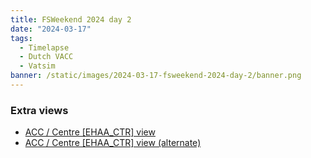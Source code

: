 ```yaml
---
title: FSWeekend 2024 day 2
date: "2024-03-17"
tags:
  - Timelapse
  - Dutch VACC
  - Vatsim
banner: /static/images/2024-03-17-fsweekend-2024-day-2/banner.png
---
```


<Youtube id="4g5aHioaCbs" />

### Extra views

- [ACC / Centre [EHAA_CTR] view](https://youtu.be/KN3vn31DD1c)
- [ACC / Centre [EHAA_CTR] view (alternate)](https://youtu.be/awntKbsLo2c)
